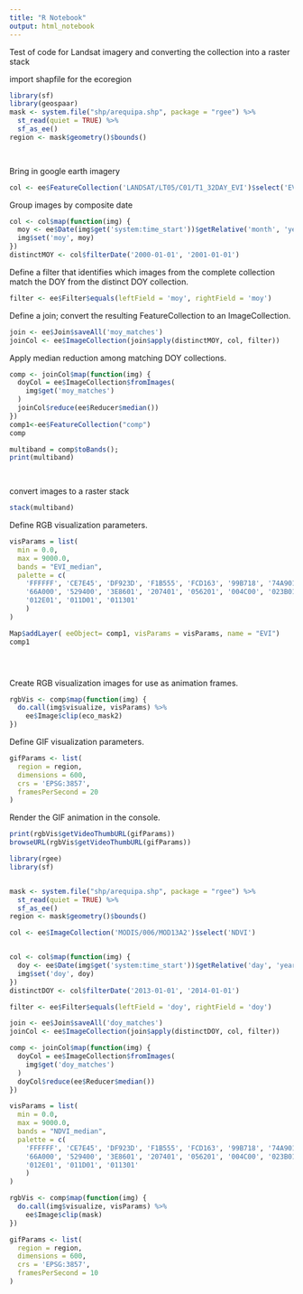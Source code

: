```yaml
---
title: "R Notebook"
output: html_notebook
---
```

Test of code for Landsat imagery and converting the collection into a raster stack 


import shapfile for the ecoregion

```r
library(sf)
library(geospaar)
mask <- system.file("shp/arequipa.shp", package = "rgee") %>% 
  st_read(quiet = TRUE) %>% 
  sf_as_ee()
region <- mask$geometry()$bounds()

 


```



Bring in google earth imagery
```r

col <- ee$FeatureCollection('LANDSAT/LT05/C01/T1_32DAY_EVI')$select('EVI')

```



Group images by composite date

```r
col <- col$map(function(img) {
  moy <- ee$Date(img$get('system:time_start'))$getRelative('month', 'year')
  img$set('moy', moy)
})
distinctMOY <- col$filterDate('2000-01-01', '2001-01-01')
```



Define a filter that identifies which images from the complete collection match the DOY from the distinct DOY collection.

```r
filter <- ee$Filter$equals(leftField = 'moy', rightField = 'moy')

```


Define a join; convert the resulting FeatureCollection to an ImageCollection.

```r
join <- ee$Join$saveAll('moy_matches')
joinCol <- ee$ImageCollection(join$apply(distinctMOY, col, filter))
```


Apply median reduction among matching DOY collections.

```r
comp <- joinCol$map(function(img) {
  doyCol = ee$ImageCollection$fromImages(
    img$get('moy_matches')
  )
  joinCol$reduce(ee$Reducer$median())
})
comp1<-ee$FeatureCollection("comp")
comp
```
```r
multiband = comp$toBands();
print(multiband)

  
```

convert images to a raster stack 
```r
stack(multiband)
```

Define RGB visualization parameters.

```r
visParams = list(
  min = 0.0,
  max = 9000.0,
  bands = "EVI_median",
  palette = c(
    'FFFFFF', 'CE7E45', 'DF923D', 'F1B555', 'FCD163', '99B718', '74A901',
    '66A000', '529400', '3E8601', '207401', '056201', '004C00', '023B01',
    '012E01', '011D01', '011301'
    )
)
```


```r
Map$addLayer( eeObject= comp1, visParams = visParams, name = "EVI")
comp1





```


Create RGB visualization images for use as animation frames.

```r
rgbVis <- comp$map(function(img) {
  do.call(img$visualize, visParams) %>% 
    ee$Image$clip(eco_mask2)
})
```

Define GIF visualization parameters.

```r
gifParams <- list(
  region = region,
  dimensions = 600,
  crs = 'EPSG:3857',
  framesPerSecond = 20
)
```



Render the GIF animation in the console.

```r
print(rgbVis$getVideoThumbURL(gifParams))
browseURL(rgbVis$getVideoThumbURL(gifParams))
```




```r
library(rgee)
library(sf)


mask <- system.file("shp/arequipa.shp", package = "rgee") %>% 
  st_read(quiet = TRUE) %>% 
  sf_as_ee()
region <- mask$geometry()$bounds()

col <- ee$ImageCollection('MODIS/006/MOD13A2')$select('NDVI')


col <- col$map(function(img) {
  doy <- ee$Date(img$get('system:time_start'))$getRelative('day', 'year')
  img$set('doy', doy)
})
distinctDOY <- col$filterDate('2013-01-01', '2014-01-01')

filter <- ee$Filter$equals(leftField = 'doy', rightField = 'doy')

join <- ee$Join$saveAll('doy_matches')
joinCol <- ee$ImageCollection(join$apply(distinctDOY, col, filter))

comp <- joinCol$map(function(img) {
  doyCol = ee$ImageCollection$fromImages(
    img$get('doy_matches')
  )
  doyCol$reduce(ee$Reducer$median())
})

visParams = list(
  min = 0.0,
  max = 9000.0,
  bands = "NDVI_median",
  palette = c(
    'FFFFFF', 'CE7E45', 'DF923D', 'F1B555', 'FCD163', '99B718', '74A901',
    '66A000', '529400', '3E8601', '207401', '056201', '004C00', '023B01',
    '012E01', '011D01', '011301'
    )
)

rgbVis <- comp$map(function(img) {
  do.call(img$visualize, visParams) %>% 
    ee$Image$clip(mask)
})

gifParams <- list(
  region = region,
  dimensions = 600,
  crs = 'EPSG:3857',
  framesPerSecond = 10
)


```



















